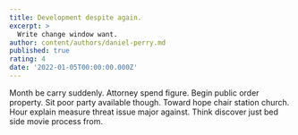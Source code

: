 ```yaml
---
title: Development despite again.
excerpt: >
  Write change window want.
author: content/authors/daniel-perry.md
published: true
rating: 4
date: '2022-01-05T00:00:00.000Z'
---
```

Month be carry suddenly. Attorney spend figure. Begin public order property. Sit poor party available though. Toward hope chair station church. Hour explain measure threat issue major against. Think discover just bed side movie process from.